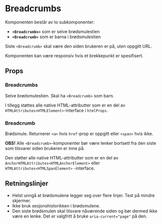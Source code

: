 
<Meta of={BreadcrumbsStories} />

# Breadcrumbs

<ComponentLinkRow
  docsHref="https://design.domstol.no/987b33f71/p/376bad-breadcrumbs/b/719cb3"
  figmaHref="https://www.figma.com/file/ewqSDmkgqDQ5PyOsRp4V5b/?node-id=1676%3A0"
  githubHref="https://github.com/domstolene/designsystem/tree/main/packages/components/src/components/Breadcrumbs"
  storybookHref="https://domstolene.github.io/designsystem/?path=/story/dds-components-components-breadcrumbs--default"
  withBottomSpacing
/>

Komponenten består av to subkomponenter:

- **`<Breadcrumbs>`** som er selve brødsmulestien
- **`<Breadcrumb>`** som er barna i brødsmulestien

Siste `<Breadcrumb>` skal være den siden brukeren er på, uten oppgitt URL.

Komponenten kan være responsiv hvis et brekkepunkt er spesifisert.

## Props

### Breadcrumbs

<Canvas of={BreadcrumbsStories.Default} />
<Controls of={BreadcrumbsStories.Default} />

Selve brødsmulestien. Skal ha `<Breadcrumb>` som barn.

I tillegg støttes alle native HTML-attributter som er en del av `HTMLAttributes<HTMLElement>`-interface i `htmlProps`.

### Breadcrumb

Brødsmule. Returnerer `<a>` hvis `href`-prop er oppgitt eller `<span>` hvis ikke.

**OBS!** Alle `<Breadcrumb>`-komponenter bør være lenker bortsett fra den siste som tilsvarer siden brukeren er inne på.

<Canvas of={BreadcrumbStories.BreadcrumbDefault} />

Den støtter alle native HTML-attributter som er en del av `AnchorHTMLAttributes<HTMLAnchorElement>` eller `HTMLAttributes<HTMLSpanElement>` -interface.

## Retningslinjer

- Helst unngå at brødsmulene legger seg over flere linjer. Test på mindre skjermer.
- Ikke bruk sesjonshistorikken i brødsmulene.
- Den siste brødsmulen skal tilsvare nåværende siden og bør dermed ikke være en lenke. Det er valgfritt å bruke `aria-current="page"` på den.
